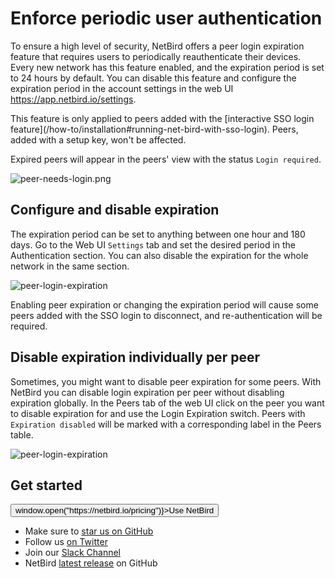 
# Enforce periodic user authentication

To ensure a high level of security, NetBird offers a peer login expiration feature that requires users to periodically reauthenticate their devices.
Every new network has this feature enabled, and the expiration period is set to 24 hours by default. You can disable this feature and configure the expiration period in the account settings in the web UI https://app.netbird.io/settings.

<Note>
    This feature is only applied to peers added with the [interactive SSO login feature](/how-to/installation#running-net-bird-with-sso-login). Peers, added with a setup key, won't be affected.
</Note>

Expired peers will appear in the peers' view with the status `Login required`.

<p>
    <img src="/docs-static/img/how-to-guides/peer-needs-login.png" alt="peer-needs-login.png" className="imagewrapper-big"/>
</p>

## Configure and disable expiration
The expiration period can be set to anything between one hour and 180 days.
Go to the Web UI `Settings` tab and set the desired period in the Authentication section.
You can also disable the expiration for the whole network in the same section.

<p>
    <img src="/docs-static/img/how-to-guides/peer-login-expiration.png" alt="peer-login-expiration" className="imagewrapper-big"/>
</p>


<Note>
    Enabling peer expiration or changing the expiration period will cause some peers added with the SSO login to disconnect,
    and re-authentication will be required.
</Note>

## Disable expiration individually per peer
Sometimes, you might want to disable peer expiration for some peers.
With NetBird you can disable login expiration per peer without disabling expiration globally.
In the Peers tab of the web UI click on the peer you want to disable expiration for and use the Login Expiration switch.
Peers with `Expiration disabled` will be marked with a corresponding label in the Peers table.

<p>
    <img src="/docs-static/img/how-to-guides/individual-peer-login-expiration.png" alt="peer-login-expiration" className="imagewrapper-big"/>
</p>

## Get started
<p float="center" >
    <Button name="button" className="button-5" onClick={() => window.open("https://netbird.io/pricing")}>Use NetBird</Button>
</p>

- Make sure to [star us on GitHub](https://github.com/netbirdio/netbird)
- Follow us [on Twitter](https://twitter.com/netbird)
- Join our [Slack Channel](https://join.slack.com/t/netbirdio/shared_invite/zt-2utg2ncdz-W7LEB6toRBLE1Jca37dYpg)
- NetBird [latest release](https://github.com/netbirdio/netbird/releases) on GitHub